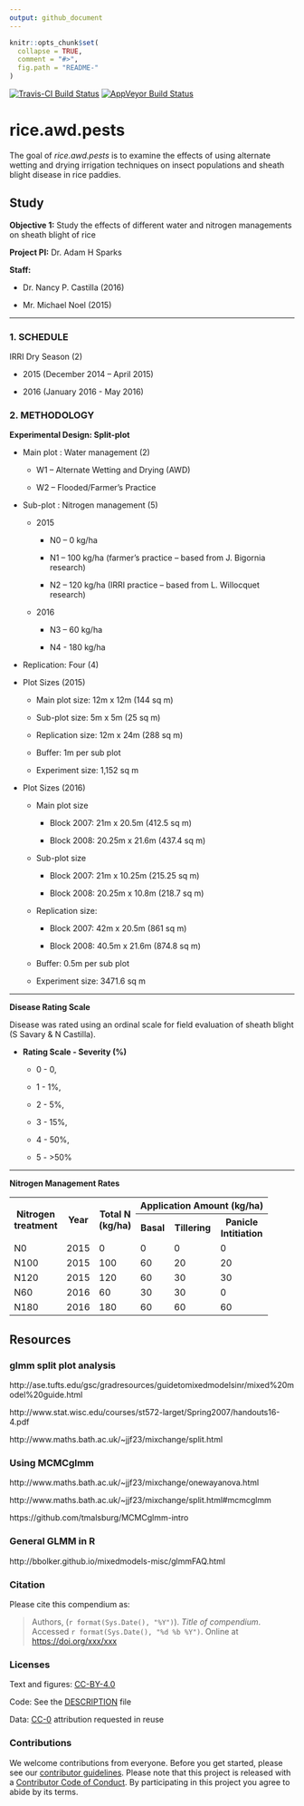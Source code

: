 ```yaml
---
output: github_document
---
```



<!-- README.md is generated from README.Rmd. Please edit that file -->

```r
knitr::opts_chunk$set(
  collapse = TRUE,
  comment = "#>",
  fig.path = "README-"
)
```
[![Travis-CI Build Status](https://travis-ci.org/phytopathology/rice_awd_pests.svg?branch=master)](https://travis-ci.org/phytopathology/rice_awd_pests)
[![AppVeyor Build Status](https://ci.appveyor.com/api/projects/status/github/phytopathology/rice_awd_pests?branch=master&svg=true)](https://ci.appveyor.com/project/phytopathology/rice_awd_pests)

# rice.awd.pests

The goal of _rice.awd.pests_ is to examine the effects of using alternate wetting and drying irrigation techniques on insect populations and sheath blight disease in rice paddies.

## Study 

**Objective 1:** Study the effects of different water and nitrogen managements on sheath blight of rice

**Project PI:** Dr. Adam H Sparks

**Staff:**

  * Dr. Nancy P. Castilla (2016)
  
  * Mr. Michael Noel (2015)

******

### 1. SCHEDULE

IRRI Dry Season (2)

 * 2015 (December 2014 – April 2015)
 
 * 2016 (January 2016 - May 2016)

### 2. METHODOLOGY

**Experimental Design: Split-plot**

  * Main plot : Water management (2)
  
    * W1 – Alternate Wetting and Drying (AWD)
    
    * W2 – Flooded/Farmer’s Practice
  
  * Sub-plot : Nitrogen management (5)
  
    * 2015
    
      * N0 – 0 kg/ha
      
      * N1 – 100 kg/ha (farmer’s practice – based from J. Bigornia research)
      
      * N2 – 120 kg/ha (IRRI practice – based from L. Willocquet research)
      
    * 2016
    
      * N3 – 60 kg/ha
      
      * N4 - 180 kg/ha

  * Replication: Four (4)
  
  * Plot Sizes (2015)
  
    * Main plot size: 12m x 12m (144 sq m)
    
    * Sub-plot size: 5m x 5m (25 sq m)
    
    * Replication size: 12m x 24m (288 sq m)
    
    * Buffer: 1m per sub plot
    
    * Experiment size: 1,152 sq m

  * Plot Sizes (2016)
  
    * Main plot size
    
      * Block 2007: 21m x 20.5m (412.5 sq m)
      
      * Block 2008: 20.25m x 21.6m (437.4 sq m)
      
    * Sub-plot size
    
      * Block 2007: 21m x 10.25m (215.25 sq m)
      
      * Block 2008: 20.25m x 10.8m (218.7 sq m)
      
    * Replication size:
    
      * Block 2007: 42m x 20.5m (861 sq m)
      
      * Block 2008: 40.5m x 21.6m (874.8 sq m)
      
    * Buffer: 0.5m per sub plot
    
    * Experiment size: 3471.6 sq m
    
******

**Disease Rating Scale**

Disease was rated using an ordinal scale for field evaluation of sheath blight (S Savary & N Castilla).

* **Rating Scale - Severity (%)**

    * 0 - 0,
    
    * 1 - 1%,
    
    * 2 - 5%,
    
    * 3 - 15%,
    
    * 4 - 50%,
    
    * 5 - >50%

******

**Nitrogen Management Rates**

<table width = "500">
<tr>
  <th rowspan = "2">Nitrogen<br>treatment</th>
  <th rowspan = "2">Year</th>
  <th rowspan = "2">Total N<br>(kg/ha)</th>
  <th colspan = "4">Application Amount (kg/ha)</th>
</tr>
<tr>
  <th>Basal</th>
  <th>Tillering</th>
  <th>Panicle<br>Intitiation</th>
</tr>
<tr>
  <td>N0</td>
  <td>2015</td>
  <td>0</td>
  <td>0</td>
  <td>0</td>
  <td>0</td>
</tr>
<tr>
  <td>N100</td>
  <td>2015</td>
  <td>100</td>
  <td>60</td>
  <td>20</td>
  <td>20</td>
</tr>
<tr>
  <td>N120</td>
  <td>2015</td>
  <td>120</td>
  <td>60</td>
  <td>30</td>
  <td>30</td>
</tr>
<tr>
  <td>N60</td>
  <td>2016</td>
  <td>60</td>
  <td>30</td>
  <td>30</td>
  <td>0</td>
</tr>
<tr>
  <td>N180</td>
  <td>2016</td>
  <td>180</td>
  <td>60</td>
  <td>60</td>
  <td>60</td>
</tr>
</table>

## Resources

### glmm split plot analysis

http://ase.tufts.edu/gsc/gradresources/guidetomixedmodelsinr/mixed%20model%20guide.html

http://www.stat.wisc.edu/courses/st572-larget/Spring2007/handouts16-4.pdf

http://www.maths.bath.ac.uk/~jjf23/mixchange/split.html

### Using MCMCglmm

http://www.maths.bath.ac.uk/~jjf23/mixchange/onewayanova.html

http://www.maths.bath.ac.uk/~jjf23/mixchange/split.html#mcmcglmm

https://github.com/tmalsburg/MCMCglmm-intro

### General GLMM in R

http://bbolker.github.io/mixedmodels-misc/glmmFAQ.html


### Citation

Please cite this compendium as:

> Authors, (`r format(Sys.Date(), "%Y")`). _Title of compendium_. Accessed `r format(Sys.Date(), "%d %b %Y")`. Online at <https://doi.org/xxx/xxx>

### Licenses

Text and figures:  [CC-BY-4.0](http://creativecommons.org/licenses/by/4.0/)

Code: See the [DESCRIPTION](DESCRIPTION) file

Data: [CC-0](http://creativecommons.org/publicdomain/zero/1.0/) attribution requested in reuse

### Contributions

We welcome contributions from everyone. Before you get started, please see our [contributor guidelines](CONTRIBUTING.md). Please note that this project is released with a [Contributor Code of Conduct](CONDUCT.md). By participating in this project you agree to abide by its terms.

